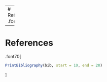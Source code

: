 
---
# References
.font70[
```r
PrintBibliography(bib, start = 1, end = 9)
```
]

---
# References
.font70[
```r
PrintBibliography(bib, start = 10, end = 20)
```
]
